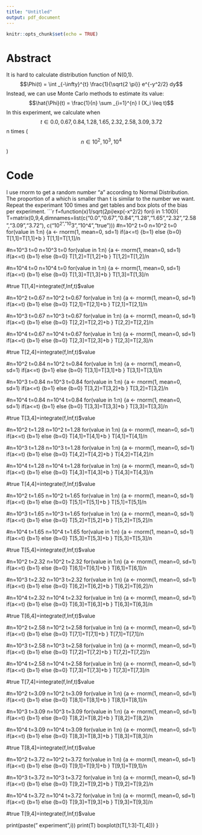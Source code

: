 ```yaml
---
title: "Untitled"
output: pdf_document
---
```


```r
knitr::opts_chunk$set(echo = TRUE)
```

# Abstract
It is hard to calculate distribution function of N(0,1).
$$\Phi(t) = \int _{-\infty}^{t} \frac{1}{\sqrt{2 \pi}} e^{-y^2/2} dy$$
Instead, we can use Monte Carlo methods to estimate its value: 
$$\hat{\Phi}(t) = \frac{1}{n} \sum _{i=1}^{n} I (X_i \leq t)$$
In this experiment, we calculate when $$t\in{0.0,0.67,0.84,1.28,1.65,2.32,2.58,3.09,3.72}$$ n times
($$n\in{10^2,10^3,10^4}$$)

# Code
I use rnorm to get a random number "a" according to Normal Distribution. The proportion of a which is smaller than t is similar to the number we want. Repeat the experimant 100 times and get tables and box plots of the bias per experiment.
```r
f=function(x)1/sqrt(2*pi)*exp(-x^2/2)
for(i in 1:100){
T=matrix(0,9,4,dimnames=list(c("0.0","0.67","0.84","1.28","1.65","2.32","2.58","3.09","3.72"),
                             c("10^2","10^3","10^4","true")))
#n=10^2 t=0
n=10^2
t=0
for(value in 1:n)
  {a <- rnorm(1, mean=0, sd=1)
if(a<=t)
  {b=1}
  else
    {b=0}
T[1,1]=T[1,1]+b
}
T[1,1]=T[1,1]/n

#n=10^3 t=0
n=10^3
t=0
for(value in 1:n)
  {a <- rnorm(1, mean=0, sd=1)
if(a<=t)
  {b=1}
  else
    {b=0}
T[1,2]=T[1,2]+b
}
T[1,2]=T[1,2]/n

#n=10^4 t=0
n=10^4
t=0
for(value in 1:n)
  {a <- rnorm(1, mean=0, sd=1)
if(a<=t)
  {b=1}
  else
    {b=0}
T[1,3]=T[1,3]+b
}
T[1,3]=T[1,3]/n

#true
T[1,4]=integrate(f,Inf,t)$value

#n=10^2 t=0.67
n=10^2
t=0.67
for(value in 1:n)
  {a <- rnorm(1, mean=0, sd=1)
if(a<=t)
  {b=1}
  else
    {b=0}
T[2,1]=T[2,1]+b
}
T[2,1]=T[2,1]/n

#n=10^3 t=0.67
n=10^3
t=0.67
for(value in 1:n)
  {a <- rnorm(1, mean=0, sd=1)
if(a<=t)
  {b=1}
  else
    {b=0}
T[2,2]=T[2,2]+b
}
T[2,2]=T[2,2]/n

#n=10^4 t=0.67
n=10^4
t=0.67
for(value in 1:n)
  {a <- rnorm(1, mean=0, sd=1)
if(a<=t)
  {b=1}
  else
    {b=0}
T[2,3]=T[2,3]+b
}
T[2,3]=T[2,3]/n

#true
T[2,4]=integrate(f,Inf,t)$value

#n=10^2 t=0.84
n=10^2
t=0.84
for(value in 1:n)
  {a <- rnorm(1, mean=0, sd=1)
if(a<=t)
  {b=1}
  else
    {b=0}
T[3,1]=T[3,1]+b
}
T[3,1]=T[3,1]/n

#n=10^3 t=0.84
n=10^3
t=0.84
for(value in 1:n)
  {a <- rnorm(1, mean=0, sd=1)
if(a<=t)
  {b=1}
  else
    {b=0}
T[3,2]=T[3,2]+b
}
T[3,2]=T[3,2]/n

#n=10^4 t=0.84
n=10^4
t=0.84
for(value in 1:n)
  {a <- rnorm(1, mean=0, sd=1)
if(a<=t)
  {b=1}
  else
    {b=0}
T[3,3]=T[3,3]+b
}
T[3,3]=T[3,3]/n

#true
T[3,4]=integrate(f,Inf,t)$value

#n=10^2 t=1.28
n=10^2
t=1.28
for(value in 1:n)
  {a <- rnorm(1, mean=0, sd=1)
if(a<=t)
  {b=1}
  else
    {b=0}
T[4,1]=T[4,1]+b
}
T[4,1]=T[4,1]/n

#n=10^3 t=1.28
n=10^3
t=1.28
for(value in 1:n)
  {a <- rnorm(1, mean=0, sd=1)
if(a<=t)
  {b=1}
  else
    {b=0}
T[4,2]=T[4,2]+b
}
T[4,2]=T[4,2]/n

#n=10^4 t=1.28
n=10^4
t=1.28
for(value in 1:n)
  {a <- rnorm(1, mean=0, sd=1)
if(a<=t)
  {b=1}
  else
    {b=0}
T[4,3]=T[4,3]+b
}
T[4,3]=T[4,3]/n

#true
T[4,4]=integrate(f,Inf,t)$value

#n=10^2 t=1.65
n=10^2
t=1.65
for(value in 1:n)
  {a <- rnorm(1, mean=0, sd=1)
if(a<=t)
  {b=1}
  else
    {b=0}
T[5,1]=T[5,1]+b
}
T[5,1]=T[5,1]/n

#n=10^3 t=1.65
n=10^3
t=1.65
for(value in 1:n)
  {a <- rnorm(1, mean=0, sd=1)
if(a<=t)
  {b=1}
  else
    {b=0}
T[5,2]=T[5,2]+b
}
T[5,2]=T[5,2]/n

#n=10^4 t=1.65
n=10^4
t=1.65
for(value in 1:n)
  {a <- rnorm(1, mean=0, sd=1)
if(a<=t)
  {b=1}
  else
    {b=0}
T[5,3]=T[5,3]+b
}
T[5,3]=T[5,3]/n

#true
T[5,4]=integrate(f,Inf,t)$value

#n=10^2 t=2.32
n=10^2
t=2.32
for(value in 1:n)
  {a <- rnorm(1, mean=0, sd=1)
if(a<=t)
  {b=1}
  else
    {b=0}
T[6,1]=T[6,1]+b
}
T[6,1]=T[6,1]/n

#n=10^3 t=2.32
n=10^3
t=2.32
for(value in 1:n)
  {a <- rnorm(1, mean=0, sd=1)
if(a<=t)
  {b=1}
  else
    {b=0}
T[6,2]=T[6,2]+b
}
T[6,2]=T[6,2]/n

#n=10^4 t=2.32
n=10^4
t=2.32
for(value in 1:n)
  {a <- rnorm(1, mean=0, sd=1)
if(a<=t)
  {b=1}
  else
    {b=0}
T[6,3]=T[6,3]+b
}
T[6,3]=T[6,3]/n

#true
T[6,4]=integrate(f,Inf,t)$value

#n=10^2 t=2.58 
n=10^2
t=2.58 
for(value in 1:n)
  {a <- rnorm(1, mean=0, sd=1)
if(a<=t)
  {b=1}
  else
    {b=0}
T[7,1]=T[7,1]+b
}
T[7,1]=T[7,1]/n

#n=10^3 t=2.58 
n=10^3
t=2.58 
for(value in 1:n)
  {a <- rnorm(1, mean=0, sd=1)
if(a<=t)
  {b=1}
  else
    {b=0}
T[7,2]=T[7,2]+b
}
T[7,2]=T[7,2]/n

#n=10^4 t=2.58 
n=10^4
t=2.58 
for(value in 1:n)
  {a <- rnorm(1, mean=0, sd=1)
if(a<=t)
  {b=1}
  else
    {b=0}
T[7,3]=T[7,3]+b
}
T[7,3]=T[7,3]/n

#true
T[7,4]=integrate(f,Inf,t)$value

#n=10^2 t=3.09
n=10^2
t=3.09
for(value in 1:n)
  {a <- rnorm(1, mean=0, sd=1)
if(a<=t)
  {b=1}
  else
    {b=0}
T[8,1]=T[8,1]+b
}
T[8,1]=T[8,1]/n

#n=10^3 t=3.09
n=10^3
t=3.09
for(value in 1:n)
  {a <- rnorm(1, mean=0, sd=1)
if(a<=t)
  {b=1}
  else
    {b=0}
T[8,2]=T[8,2]+b
}
T[8,2]=T[8,2]/n

#n=10^4 t=3.09
n=10^4
t=3.09
for(value in 1:n)
  {a <- rnorm(1, mean=0, sd=1)
if(a<=t)
  {b=1}
  else
    {b=0}
T[8,3]=T[8,3]+b
}
T[8,3]=T[8,3]/n

#true
T[8,4]=integrate(f,Inf,t)$value

#n=10^2 t=3.72 
n=10^2
t=3.72 
for(value in 1:n)
  {a <- rnorm(1, mean=0, sd=1)
if(a<=t)
  {b=1}
  else
    {b=0}
T[9,1]=T[9,1]+b
}
T[9,1]=T[9,1]/n

#n=10^3 t=3.72 
n=10^3
t=3.72 
for(value in 1:n)
  {a <- rnorm(1, mean=0, sd=1)
if(a<=t)
  {b=1}
  else
    {b=0}
T[9,2]=T[9,2]+b
}
T[9,2]=T[9,2]/n

#n=10^4 t=3.72 
n=10^4
t=3.72 
for(value in 1:n)
  {a <- rnorm(1, mean=0, sd=1)
if(a<=t)
  {b=1}
  else
    {b=0}
T[9,3]=T[9,3]+b
}
T[9,3]=T[9,3]/n

#true
T[9,4]=integrate(f,Inf,t)$value

print(paste(" experiment",i))
print(T)
boxplot(t(T[,1:3]-T[,4]))
}


